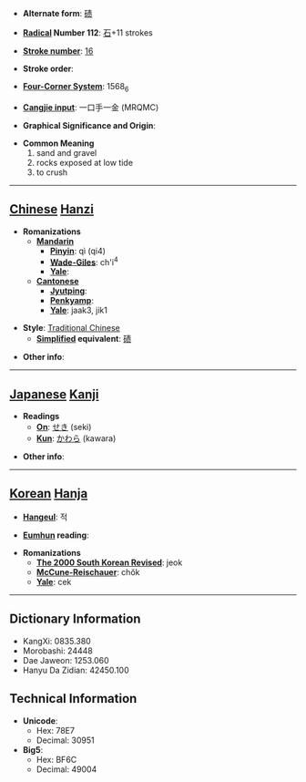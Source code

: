 * '''Alternate form''': [[碛]]

* '''[[Wiktionary:Chinese radical index| Radical]] Number 112''': [[Wiktionary:Chinese radical index 石|石]]+11 strokes

* '''[[Wiktionary:Chinese total strokes index|Stroke number]]''': [[Wiktionary:Chinese total strokes index 16|16]]

* '''Stroke order''': 

* '''[[Wiktionary:Chinese four corner index|Four-Corner System]]''': 1568<sub>6</sub>

* '''[[Wiktionary:Chinese Cangjie index|Cangjie input]]''': 一口手一金 (MRQMC)

* '''Graphical Significance and Origin''': 

* '''Common Meaning'''
*#sand and gravel
*# rocks exposed at low tide
*# to crush


----

== [[Chinese]] [[Hanzi]] ==

* '''Romanizations'''
** '''[[Mandarin]]'''
*** '''[[Pinyin]]''': qì (qi4)
*** '''[[Wade-Giles]]''': ch'i<sup>4</sup>
*** '''[[Yale]]''': 
** '''[[Cantonese]]'''
*** '''[[Jyutping]]''':
*** '''[[Penkyamp]]''': 
*** '''[[Yale]]''': jaak3, jik1

* '''Style''': [[Traditional Chinese]] 
** '''[[Simplified Chinese|Simplified]] equivalent''': [[碛]]

* '''Other info''': 

----

== [[Japanese]] [[Kanji]] ==

* '''Readings'''
** '''[[On]]''': [[せき]] (seki)
** '''[[Kun]]''': [[かわら]] (kawara)

* '''Other info''':  

----

== [[Korean]] [[Hanja]] ==

* '''[[Hangeul]]''': 적

* '''[[Eumhun]] reading''': 

* '''Romanizations'''
** '''[[The 2000 South Korean Revised Romanization|The 2000 South Korean Revised]]''': jeok
** '''[[McCune-Reischauer]]''': chŏk
** '''[[Yale]]''': cek

----

== Dictionary Information ==

* KangXi: 0835.380
* Morobashi: 24448
* Dae Jaweon: 1253.060
* Hanyu Da Zidian: 42450.100

== Technical Information ==

* '''Unicode''':
** Hex: 78E7
** Decimal: 30951
* '''Big5''':
** Hex: BF6C
** Decimal: 49004